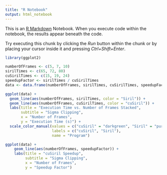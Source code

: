 ```yaml
---
title: "R Notebook"
output: html_notebook
---
```


This is an [R Markdown](http://rmarkdown.rstudio.com) Notebook. When you execute code within the notebook, the results appear beneath the code. 

Try executing this chunk by clicking the *Run* button within the chunk or by placing your cursor inside it and pressing *Ctrl+Shift+Enter*. 

```r
library(ggplot2)

numberOfFrames <- c(5, 7, 10)
sirilTimes <- c(65, 72, 80)
cuSirilTimes <- c(15, 19, 24)
speedupFactor <- sirilTimes / cuSirilTimes
data <- data.frame(numberOfFrames, sirilTimes, cuSirilTimes, speedupFactor)
```

```r
ggplot(data) +
  geom_line(aes(numberOfFrames, sirilTimes, color = "Siril")) +
  geom_line(aes(numberOfFrames, cuSirilTimes, color = "cuSiril")) +
  labs(title = "Execution Time vs. Number of Frames Stacked",
       subtitle = "Sigma Clipping",
       x = "Number of Frames",
       y = "Execution Time (s)") +
  scale_color_manual(values = c("cuSiril" = "darkgreen", "Siril" = "purple"),
                     labels = c("cuSiril", "Siril"),
                     name = "Program")
```

```r
ggplot(data) + 
	geom_line(aes(numberOfFrames, speedupFactor)) + 
	labs(title = "cuSiril Speedup",
		 subtitle = "Sigma Clipping",
		 x = "Number of Frames",
		 y = "Speedup Factor")
```


